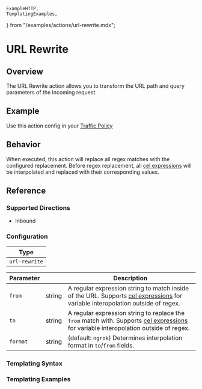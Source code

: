 	ExampleHTTP,
	TemplatingExamples,
} from "/examples/actions/url-rewrite.mdx";

# URL Rewrite

## Overview

The URL Rewrite action allows you to transform the URL path and query parameters of the incoming request.

## Example

Use this action config in your [Traffic Policy](/docs/http/traffic-policy/index.mdx)

<ExampleHTTP />

## Behavior

When executed, this action will replace all regex matches with the configured replacement. Before regex replacement, all [cel expressions](/docs/http/traffic-policy/expressions/writing-guide/) will be interpolated and replaced with their corresponding values.

## Reference

### Supported Directions

- Inbound

### Configuration

| Type          |
| ------------- |
| `url-rewrite` |

| Parameter | &nbsp; | Description                                                                                                                                                |
| --------- | ------ | ---------------------------------------------------------------------------------------------------------------------------------------------------------- |
| `from`    | string | A regular expression string to match inside of the URL. Supports [cel expressions](#templating-syntax) for variable interopolation outside of regex.       |
| `to`      | string | A regular expression string to replace the `from` match with. Supports [cel expressions](#templating-syntax) for variable interopolation outside of regex. |
| `format`  | string | (default: `ngrok`) Determines interpolation format in `to`/`from` fields.                                                                                  |

### Templating Syntax

<CelTemplateSyntaxExplanation />

### Templating Examples

<TemplatingExamples />
